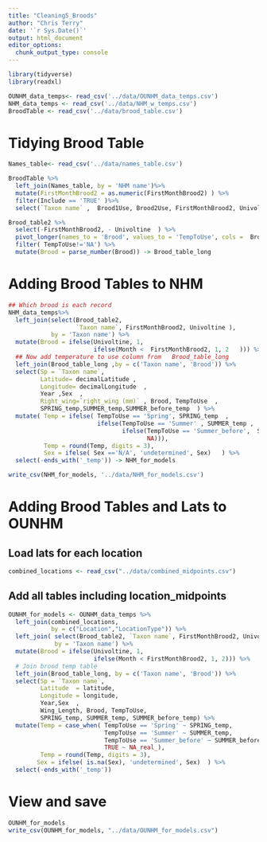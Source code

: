 ```yaml
---
title: "Cleaning5_Broods"
author: "Chris Terry"
date: '`r Sys.Date()`'
output: html_document
editor_options: 
  chunk_output_type: console
---
```


```R
library(tidyverse)
library(readxl)

OUNHM_data_temps<- read_csv('../data/OUNHM_data_temps.csv')
NHM_data_temps <- read_csv('../data/NHM_w_temps.csv')
BroodTable <- read_csv('../data/brood_table.csv')
```

# Tidying Brood Table

```r
Names_table<- read_csv('../data/names_table.csv')

BroodTable %>%
  left_join(Names_table, by = 'NHM name')%>% 
  mutate(FirstMonthBrood2 = as.numeric(FirstMonthBrood2) ) %>%
  filter(Include == 'TRUE' )%>%
  select(`Taxon name` ,  Brood1Use, Brood2Use, FirstMonthBrood2, Univoltine )-> Brood_table2

Brood_table2 %>%
  select(-FirstMonthBrood2, - Univoltine  ) %>%
  pivot_longer(names_to = 'Brood', values_to = 'TempToUse', cols =  Brood1Use:Brood2Use  ) %>%
  filter( TempToUse!='NA') %>%
  mutate(Brood = parse_number(Brood)) -> Brood_table_long

```

# Adding Brood Tables to NHM

```r

## Which brood is each record
NHM_data_temps%>%
  left_join(select(Brood_table2,
                   `Taxon name`, FirstMonthBrood2, Univoltine ), 
            by = 'Taxon name') %>%
  mutate(Brood = ifelse(Univoltine, 1, 
                        ifelse(Month <  FirstMonthBrood2, 1, 2   ))) %>% 
  ## Now add temperature to use column from   Brood_table_long
  left_join(Brood_table_long ,by = c('Taxon name', 'Brood')) %>%
  select(Sp = `Taxon name`,
         Latitude= decimalLatitude ,
         Longitude= decimalLongitude  ,
         Year ,Sex  , 
         Right_wing=`right_wing (mm)` , Brood, TempToUse  ,
         SPRING_temp,SUMMER_temp,SUMMER_before_temp  ) %>%
  mutate( Temp = ifelse( TempToUse == 'Spring', SPRING_temp  ,
                         ifelse(TempToUse == 'Summer' , SUMMER_temp ,
                                ifelse(TempToUse == 'Summer_before',  SUMMER_before_temp,
                                       NA))),
          Temp = round(Temp, digits = 3),
          Sex = ifelse( Sex =='N/A', 'undetermined', Sex)   ) %>%
  select(-ends_with('_temp')) -> NHM_for_models

write_csv(NHM_for_models, '../data/NHM_for_models.csv')

```


# Adding Brood Tables and Lats to OUNHM

## Load lats for each location
```r
combined_locations <- read_csv("../data/combined_midpoints.csv")
```

## Add all tables including location_midpoints
```r
OUNHM_for_models <- OUNHM_data_temps %>%
  left_join(combined_locations,
            by = c("Location","LocationType")) %>%
  left_join( select(Brood_table2, `Taxon name`, FirstMonthBrood2, Univoltine),
             by = 'Taxon name') %>%
  mutate(Brood = ifelse(Univoltine, 1,
                        ifelse(Month < FirstMonthBrood2, 1, 2))) %>%
  # Join brood temp table
  left_join(Brood_table_long, by = c('Taxon name', 'Brood')) %>%
  select(Sp = `Taxon name`,
         Latitude  = latitude,
         Longitude = longitude,
         Year,Sex  , 
         Wing_Length, Brood, TempToUse,
         SPRING_temp, SUMMER_temp, SUMMER_before_temp) %>%
  mutate(Temp = case_when( TempToUse == 'Spring' ~ SPRING_temp,
                           TempToUse == 'Summer' ~ SUMMER_temp,
                           TempToUse == 'Summer_before' ~ SUMMER_before_temp,
                           TRUE ~ NA_real_),
         Temp = round(Temp, digits = 3),
        Sex = ifelse( is.na(Sex), 'undetermined', Sex)  ) %>%
  select(-ends_with('_temp')) 
```

# View and save
```r
OUNHM_for_models
write_csv(OUNHM_for_models, "../data/OUNHM_for_models.csv")
```
